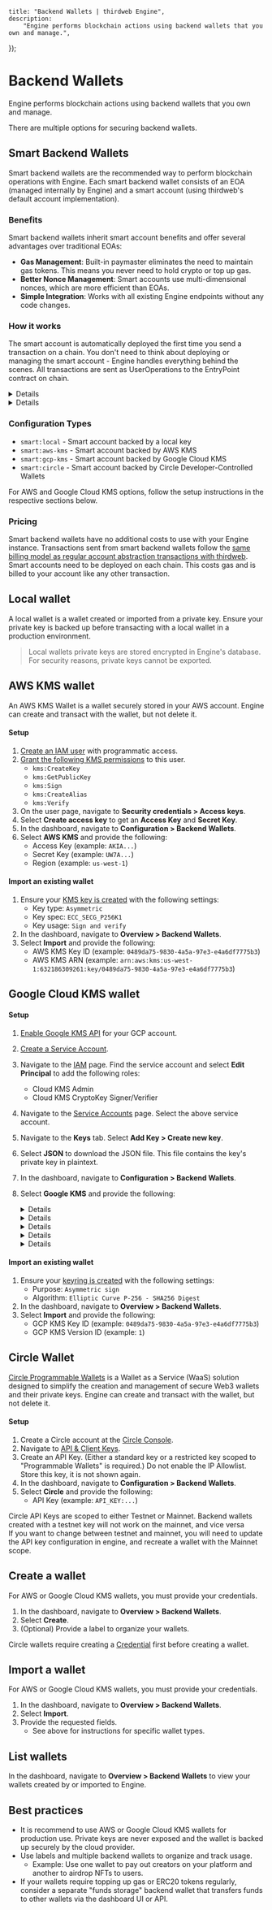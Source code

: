
	title: "Backend Wallets | thirdweb Engine",
	description:
		"Engine performs blockchain actions using backend wallets that you own and manage.",
});

# Backend Wallets

Engine performs blockchain actions using backend wallets that you own and manage.

There are multiple options for securing backend wallets.

## Smart Backend Wallets

Smart backend wallets are the recommended way to perform blockchain operations with Engine. Each smart backend wallet consists of an EOA (managed internally by Engine) and a smart account (using thirdweb's default account implementation).

### Benefits

Smart backend wallets inherit smart account benefits and offer several advantages over traditional EOAs:

- **Gas Management**: Built-in paymaster eliminates the need to maintain gas tokens. This means you never need to hold crypto or top up gas.
- **Better Nonce Management**: Smart accounts use multi-dimensional nonces, which are more efficient than EOAs.
- **Simple Integration**: Works with all existing Engine endpoints without any code changes.

### How it works

The smart account is automatically deployed the first time you send a transaction on a chain. You don't need to think about deploying or managing the smart account - Engine handles everything behind the scenes. All transactions are sent as UserOperations to the EntryPoint contract on chain.

<Details summary="How are Smart Backend Wallets different from existing engine AA features?">
	Unlike the [previous account abstraction implementation in
	Engine](account-abstraction) where you had to manage both the account address
	(`x-account-address`) and the backend wallet address
	(`x-backend-wallet-address`) separately, smart backend wallets simplify this.
	The backend wallet address is now the smart account address itself.
</Details>

<Details summary="When not to use Smart Backend Wallets?">
	At this time, Smart Backend Wallets do not allow for importing a smart
	account. In use cases where you need to import a smart account (such as with
	session keys), you should use [Engine AA features that utilise the
	`x-account-address` header](account-abstraction).
</Details>

### Configuration Types

- `smart:local` - Smart account backed by a local key
- `smart:aws-kms` - Smart account backed by AWS KMS
- `smart:gcp-kms` - Smart account backed by Google Cloud KMS
- `smart:circle` - Smart account backed by Circle Developer-Controlled Wallets

For AWS and Google Cloud KMS options, follow the setup instructions in the respective sections below.

### Pricing

Smart backend wallets have no additional costs to use with your Engine instance. Transactions sent from smart backend wallets follow the [same billing model as regular account abstraction transactions with thirdweb](/connect/account-abstraction/infrastructure#pricing--billing).
Smart accounts need to be deployed on each chain. This costs gas and is billed to your account like any other transaction.

## Local wallet

A local wallet is a wallet created or imported from a private key. Ensure your private key is backed up before transacting with a local wallet in a production environment.

> Local wallets private keys are stored encrypted in Engine's database. For security reasons, private keys cannot be exported.

## AWS KMS wallet

An AWS KMS Wallet is a wallet securely stored in your AWS account. Engine can create and transact with the wallet, but not delete it.


#### Setup

1. [Create an IAM user](https://docs.aws.amazon.com/IAM/latest/UserGuide/id_users_create.html#id_users_create_console) with programmatic access.
1. [Grant the following KMS permissions](https://docs.aws.amazon.com/kms/latest/developerguide/control-access.html) to this user.
   - `kms:CreateKey`
   - `kms:GetPublicKey`
   - `kms:Sign`
   - `kms:CreateAlias`
   - `kms:Verify`
1. On the user page, navigate to **Security credentials > Access keys**.
1. Select **Create access key** to get an **Access Key** and **Secret Key**.
1. In the dashboard, navigate to **Configuration > Backend Wallets**.
1. Select **AWS KMS** and provide the following:
   - Access Key (example: `AKIA...`)
   - Secret Key (example: `UW7A...`)
   - Region (example: `us-west-1`)

#### Import an existing wallet

1. Ensure your [KMS key is created](https://docs.aws.amazon.com/kms/latest/developerguide/create-keys.html) with the following settings:
   - Key type: `Asymmetric`
   - Key spec: `ECC_SECG_P256K1`
   - Key usage: `Sign and verify`
1. In the dashboard, navigate to **Overview > Backend Wallets**.
1. Select **Import** and provide the following:
   - AWS KMS Key ID (example: `0489da75-9830-4a5a-97e3-e4a6df7775b3`)
   - AWS KMS ARN (example: `arn:aws:kms:us-west-1:632186309261:key/0489da75-9830-4a5a-97e3-e4a6df7775b3`)

## Google Cloud KMS wallet

#### Setup

1. [Enable Google KMS API](https://cloud.google.com/kms/docs/create-encryption-keys#before-you-begin) for your GCP account.
1. [Create a Service Account](https://cloud.google.com/iam/docs/service-accounts-create).
1. Navigate to the [IAM](https://console.cloud.google.com/iam-admin/iam) page. Find the service account and select **Edit Principal** to add the following roles:
   - Cloud KMS Admin
   - Cloud KMS CryptoKey Signer/Verifier
1. Navigate to the [Service Accounts](https://console.cloud.google.com/iam-admin/serviceaccounts) page. Select the above service account.
1. Navigate to the **Keys** tab. Select **Add Key > Create new key**.
1. Select **JSON** to download the JSON file. This file contains the key's private key in plaintext.
1. In the dashboard, navigate to **Configuration > Backend Wallets**.
1. Select **Google KMS** and provide the following:

   <Details id="gcpApplicationProjectId" summary="gcpApplicationProjectId">

   This is the Project ID of the GCP project where the key was created.

   **Where to find**:

   - Navigate to the Google Cloud Console.
   - Click on the project dropdown at the top of the page.
   - The Project ID is displayed under your project's name.

   </Details>

   <Details id="gcpKmsLocationId" summary="gcpKmsLocationId">

   This is the location where the keyring was created (e.g., us-central1, europe-west1).

   **Where to find**:

   - In the Google Cloud Console, go to **Security > Cryptographic Keys**.
   - Click on the keyring that contains your key.
   - The location is displayed in the Location field.

   </Details>

   <Details id="gcpKmsKeyRingId" summary="gcpKmsKeyRingId">

   This is the ID of the keyring where your key is stored.

   **Where to find**:

   - In the Google Cloud Console, go to **Security > Cryptographic Keys**.
   - Select the keyring that contains your key.
   - The KeyRing ID is displayed in the list or the URL.

   </Details>

   <Details id="gcpApplicationCredentialEmail" summary="gcpApplicationCredentialEmail">

   This is the email associated with the service account used for accessing the KMS key.

   **Where to find**:

   - In the Google Cloud Console, go to **IAM & Admin > Service Accounts**.
   - Find the service account you are using. its email will be in the format: `name@project.iam.gserviceaccount.com`

   </Details>

   <Details id="gcpApplicationCredentialPrivateKey" summary="gcpApplicationCredentialPrivateKey">

   This is the private key of the service account that is used for authenticating API requests.

   **Where to find**:

   - Open the JSON file downloaded above.
   - Copy the value of the `private_key` field.

   </Details>

#### Import an existing wallet

1. Ensure your [keyring is created](https://cloud.google.com/kms/docs/create-key-ring) with the following settings:
   - Purpose: `Asymmetric sign`
   - Algorithm: `Elliptic Curve P-256 - SHA256 Digest`
1. In the dashboard, navigate to **Overview > Backend Wallets**.
1. Select **Import** and provide the following:
   - GCP KMS Key ID (example: `0489da75-9830-4a5a-97e3-e4a6df7775b3`)
   - GCP KMS Version ID (example: `1`)

## Circle Wallet

[Circle Programmable Wallets](https://developers.circle.com/w3s/programmable-wallets) is a Wallet as a Service (WaaS) solution designed to simplify the creation and management of secure Web3 wallets and their private keys. Engine can create and transact with the wallet, but not delete it.

#### Setup

1. Create a Circle account at the [Circle Console](https://console.circle.com/signin).
2. Navigate to [API & Client Keys](https://console.circle.com/api-keys).
3. Create an API Key. (Either a standard key or a restricted key scoped to "Programmable Wallets" is required.) Do not enable the IP Allowlist. Store this key, it is not shown again.
4. In the dashboard, navigate to **Configuration > Backend Wallets**.
5. Select **Circle** and provide the following:
   - API Key (example: `API_KEY:...`)

<Callout variant="info">
	Circle API Keys are scoped to either Testnet or Mainnet. Backend wallets
	created with a testnet key will not work on the mainnet, and vice versa
	<br /> If you want to change between testnet and mainnet, you will need to
	update the API key configuration in engine, and recreate a wallet with the
	Mainnet scope.
</Callout>

## Create a wallet

For AWS or Google Cloud KMS wallets, you must provide your credentials.

1. In the dashboard, navigate to **Overview > Backend Wallets**.
1. Select **Create**.
1. (Optional) Provide a label to organize your wallets.

Circle wallets require creating a [Credential](/engine/features/wallet-credentials) first before creating a wallet.

## Import a wallet

For AWS or Google Cloud KMS wallets, you must provide your credentials.

1. In the dashboard, navigate to **Overview > Backend Wallets**.
1. Select **Import**.
1. Provide the requested fields.
   - See above for instructions for specific wallet types.

## List wallets

In the dashboard, navigate to **Overview > Backend Wallets** to view your wallets created by or imported to Engine.

## Best practices

- It is recommend to use AWS or Google Cloud KMS wallets for production use. Private keys are never exposed and the wallet is backed up securely by the cloud provider.
- Use labels and multiple backend wallets to organize and track usage.
  - Example: Use one wallet to pay out creators on your platform and another to airdrop NFTs to users.
- If your wallets require topping up gas or ERC20 tokens regularly, consider a separate "funds storage" backend wallet that transfers funds to other wallets via the dashboard UI or API.
